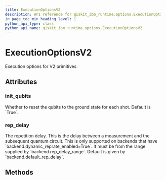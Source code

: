 ```yaml
---
title: ExecutionOptionsV2
description: API reference for qiskit_ibm_runtime.options.ExecutionOptionsV2
in_page_toc_min_heading_level: 1
python_api_type: class
python_api_name: qiskit_ibm_runtime.options.ExecutionOptionsV2
---
```


# ExecutionOptionsV2

<Class id="qiskit_ibm_runtime.options.ExecutionOptionsV2" isDedicatedPage={true} github="https://github.com/Qiskit/qiskit-ibm-runtime/tree/stable/0.29/qiskit_ibm_runtime/options/execution_options.py#L20-L34" signature="ExecutionOptionsV2(*args, **kwargs)" modifiers="class">
  Execution options for V2 primitives.

  ## Attributes

  ### init\_qubits

  <Attribute id="qiskit_ibm_runtime.options.ExecutionOptionsV2.init_qubits" attributeTypeHint="UnsetType | bool" attributeValue="Unset">
    Whether to reset the qubits to the ground state for each shot. Default is `True`.
  </Attribute>

  ### rep\_delay

  <Attribute id="qiskit_ibm_runtime.options.ExecutionOptionsV2.rep_delay" attributeTypeHint="UnsetType | float" attributeValue="Unset">
    The repetition delay. This is the delay between a measurement and the subsequent quantum circuit. This is only supported on backends that have `backend.dynamic_reprate_enabled=True`. It must be from the range supplied by `backend.rep_delay_range`. Default is given by `backend.default_rep_delay`.
  </Attribute>

  ## Methods
</Class>

